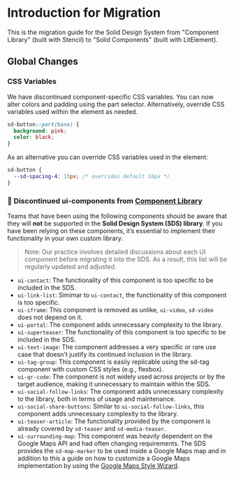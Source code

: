 
# Introduction for Migration

This is the migration guide for the Solid Design System from "Component Library" (built with Stencil) to "Solid Components" (built with LitElement).

## Global Changes

### CSS Variables

We have discontinued component-specific CSS variables. You can now alter colors and padding using the part selector. Alternatively, override CSS variables used within the element as needed.

```css
sd-button::part(base) {
  background: pink;
  color: black;
}
```

As an alternative you can override CSS variables used in the element:

```css
sd-button {
  --sd-spacing-4: 15px; /* overrides default 16px */
}
```

### 🚫 Discontinued ui-components from [Component Library](https://component-library.fe.union-investment.de/latest/storybook/index.html)

Teams that have been using the following components should be aware that they will **not** be supported in the **Solid Design System (SDS) library**. If you have been relying on these components, it’s essential to implement their functionality in your own custom library.

> Note: Our practice involves detailed discussions about each UI component before migrating it into the SDS. As a result, this list will be regularly updated and adjusted.

- `ui-contact`: The functionality of this component is too specific to be included in the SDS.
- `ui-link-list`: Simimar to `ui-contact`, the functionality of this component is too specific.
- `ui-iframe`: This component is removed as unlike, `ui-video`, `sd-video` does not depend on it.
- `ui-portal`: The component adds unnecessary complexity to the library.
- `ui-superteaser`: The functionality of this component is too specific to be included in the SDS.
- `ui-text-image`: The component addresses a very specific or rare use case that doesn't justify its continued inclusion in the library.
- `ui-tag-group`: This component is easily replicable using the sd-tag component with custom CSS styles (e.g., flexbox).
- `ui-qr-code`: The component is not widely used across projects or by the target audience, making it unnecessary to maintain within the SDS.
- `ui-social-follow-links`: The component adds unnecessary complexity to the library, both in terms of usage and maintenance.
- `ui-social-share-buttons`: Similar to `ui-social-follow-links`, this component adds unnecessary complexity to the library.
- `ui-teaser-article`: The functionality provided by the component is already covered by `sd-teaser` and `sd-media-teaser`.
- `ui-surrounding-map`: This component was heavily dependent on the Google Maps API and had often changing requirements. The SDS provides the `sd-map-marker` to be used inside a Google Maps map and in addition to this a guide on how to customize a Google Maps implementation by using the [Google Maps Style Wizard](https://mapstyle.withgoogle.com/).
